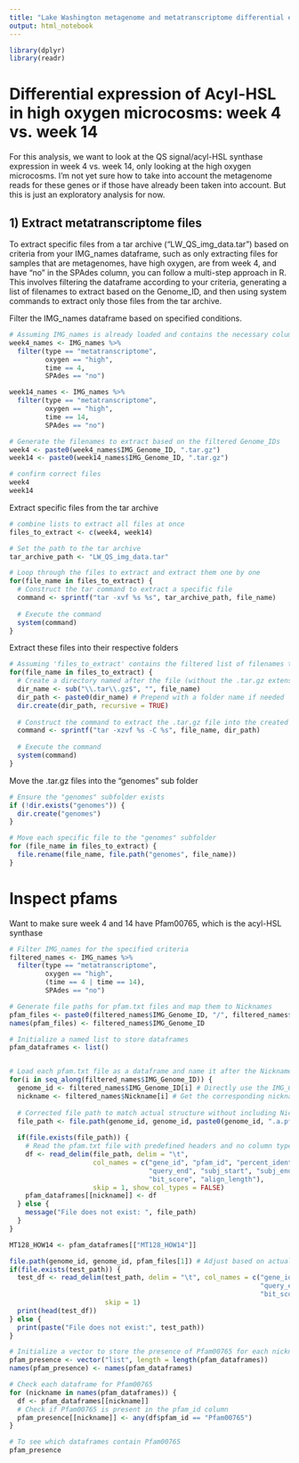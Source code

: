 ```yaml
---
title: "Lake Washington metagenome and metatranscriptome differential expression"
output: html_notebook
---
```

```r
library(dplyr)
library(readr)
```


# Differential expression of Acyl-HSL in high oxygen microcosms: week 4 vs. week 14
For this analysis, we want to look at the QS signal/acyl-HSL synthase expression in week 4 vs. week 14, only looking at the high oxygen microcosms. I'm not yet sure how to take into account the metagenome reads for these genes or if those have already been taken into account. But this is just an exploratory analysis for now. 

## 1) Extract metatranscriptome files
To extract specific files from a tar archive ("LW_QS_img_data.tar") based on criteria from your IMG_names dataframe, such as only extracting files for samples that are metagenomes, have high oxygen, are from week 4, and have "no" in the SPAdes column, you can follow a multi-step approach in R. This involves filtering the dataframe according to your criteria, generating a list of filenames to extract based on the Genome_ID, and then using system commands to extract only those files from the tar archive.

Filter the IMG_names dataframe based on specified conditions. 
```r
# Assuming IMG_names is already loaded and contains the necessary columns
week4_names <- IMG_names %>%
  filter(type == "metatranscriptome", 
         oxygen == "high", 
         time == 4, 
         SPAdes == "no")

week14_names <- IMG_names %>%
  filter(type == "metatranscriptome", 
         oxygen == "high", 
         time == 14, 
         SPAdes == "no")

# Generate the filenames to extract based on the filtered Genome_IDs
week4 <- paste0(week4_names$IMG_Genome_ID, ".tar.gz")
week14 <- paste0(week14_names$IMG_Genome_ID, ".tar.gz")

# confirm correct files
week4
week14
```

Extract specific files from the tar archive
```r
# combine lists to extract all files at once
files_to_extract <- c(week4, week14)

# Set the path to the tar archive
tar_archive_path <- "LW_QS_img_data.tar"

# Loop through the files to extract and extract them one by one
for(file_name in files_to_extract) {
  # Construct the tar command to extract a specific file
  command <- sprintf("tar -xvf %s %s", tar_archive_path, file_name)
  
  # Execute the command
  system(command)
}
```

Extract these files into their respective folders
```r
# Assuming 'files_to_extract' contains the filtered list of filenames to extract
for(file_name in files_to_extract) {
  # Create a directory named after the file (without the .tar.gz extension)
  dir_name <- sub("\\.tar\\.gz$", "", file_name)
  dir_path <- paste0(dir_name) # Prepend with a folder name if needed
  dir.create(dir_path, recursive = TRUE)
  
  # Construct the command to extract the .tar.gz file into the created directory
  command <- sprintf("tar -xzvf %s -C %s", file_name, dir_path)
  
  # Execute the command
  system(command)
}
```
Move the .tar.gz files into the "genomes" sub folder
```r
# Ensure the "genomes" subfolder exists
if (!dir.exists("genomes")) {
  dir.create("genomes")
}

# Move each specific file to the "genomes" subfolder
for (file_name in files_to_extract) {
  file.rename(file_name, file.path("genomes", file_name))
}
```

# Inspect pfams
Want to make sure week 4 and 14 have Pfam00765, which is the acyl-HSL synthase
```r
# Filter IMG_names for the specified criteria
filtered_names <- IMG_names %>%
  filter(type == "metatranscriptome", 
         oxygen == "high", 
         (time == 4 | time == 14), 
         SPAdes == "no")

# Generate file paths for pfam.txt files and map them to Nicknames
pfam_files <- paste0(filtered_names$IMG_Genome_ID, "/", filtered_names$IMG_Genome_ID, ".a.pfam.txt")
names(pfam_files) <- filtered_names$IMG_Genome_ID

# Initialize a named list to store dataframes
pfam_dataframes <- list()


# Load each pfam.txt file as a dataframe and name it after the Nickname
for(i in seq_along(filtered_names$IMG_Genome_ID)) {
  genome_id <- filtered_names$IMG_Genome_ID[i] # Directly use the IMG_Genome_ID from filtered_names
  nickname <- filtered_names$Nickname[i] # Get the corresponding nickname for naming the dataframe
  
  # Corrected file path to match actual structure without including Nickname
  file_path <- file.path(genome_id, genome_id, paste0(genome_id, ".a.pfam.txt"))
  
  if(file.exists(file_path)) {
    # Read the pfam.txt file with predefined headers and no column types message
    df <- read_delim(file_path, delim = "\t", 
                     col_names = c("gene_id", "pfam_id", "percent_identity", "query_start", 
                                   "query_end", "subj_start", "subj_end", "evalue", 
                                   "bit_score", "align_length"), 
                     skip = 1, show_col_types = FALSE)
    pfam_dataframes[[nickname]] <- df
  } else {
    message("File does not exist: ", file_path)
  }
}

MT128_HOW14 <- pfam_dataframes[["MT128_HOW14"]]

```

```r
file.path(genome_id, genome_id, pfam_files[1]) # Adjust based on actual data
if(file.exists(test_path)) {
  test_df <- read_delim(test_path, delim = "\t", col_names = c("gene_id", "pfam_id", "percent_identity", "query_start", 
                                                               "query_end", "subj_start", "subj_end", "evalue", 
                                                               "bit_score", "align_length"), 
                        skip = 1)
  print(head(test_df))
} else {
  print(paste("File does not exist:", test_path))
}

```


```r
# Initialize a vector to store the presence of Pfam00765 for each nickname
pfam_presence <- vector("list", length = length(pfam_dataframes))
names(pfam_presence) <- names(pfam_dataframes)

# Check each dataframe for Pfam00765
for (nickname in names(pfam_dataframes)) {
  df <- pfam_dataframes[[nickname]]
  # Check if Pfam00765 is present in the pfam_id column
  pfam_presence[[nickname]] <- any(df$pfam_id == "Pfam00765")
}

# To see which dataframes contain Pfam00765
pfam_presence

```

